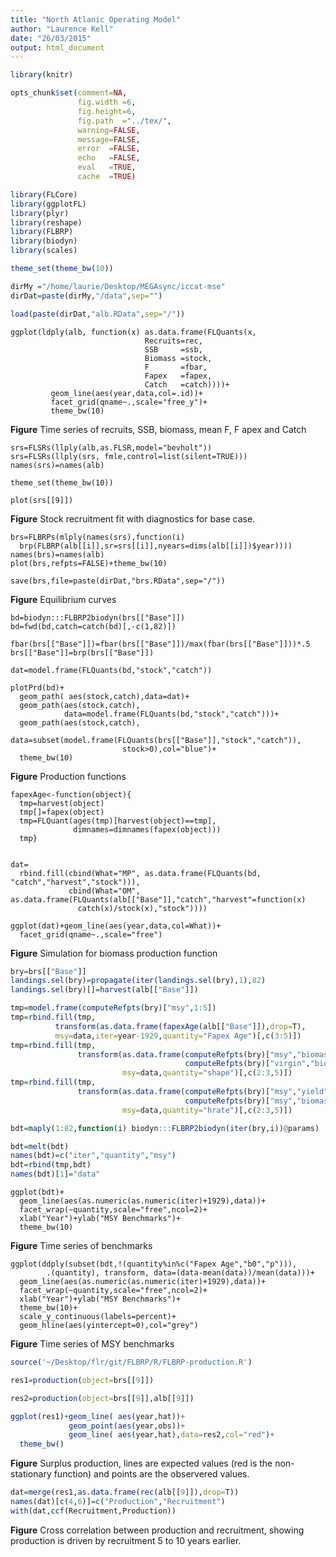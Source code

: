 ```yaml
---
title: "North Atlanic Operating Model"
author: "Laurence Kell"
date: "26/03/2015"
output: html_document
---
```


```r
library(knitr)

opts_chunk$set(comment=NA, 
               fig.width =6, 
               fig.height=6,
               fig.path  ="../tex/",
               warning=FALSE, 
               message=FALSE, 
               error  =FALSE, 
               echo   =FALSE, 
               eval   =TRUE,
               cache  =TRUE)
```

```r
library(FLCore)
library(ggplotFL)
library(plyr)
library(reshape)
library(FLBRP)
library(biodyn)
library(scales)

theme_set(theme_bw(10))
```

```r
dirMy ="/home/laurie/Desktop/MEGAsync/iccat-mse"
dirDat=paste(dirMy,"/data",sep="")

load(paste(dirDat,"alb.RData",sep="/"))
```


```ralb-om
ggplot(ldply(alb, function(x) as.data.frame(FLQuants(x,
                              Recruits=rec,
                              SSB     =ssb,
                              Biomass =stock,
                              F       =fbar,
                              Fapex   =fapex,
                              Catch   =catch))))+
         geom_line(aes(year,data,col=.id))+
         facet_grid(qname~.,scale="free_y")+
         theme_bw(10)
```

**Figure** Time series of recruits, SSB, biomass, mean F, F apex and Catch

```ralb-om-sr
srs=FLSRs(llply(alb,as.FLSR,model="bevholt"))
srs=FLSRs(llply(srs, fmle,control=list(silent=TRUE)))
names(srs)=names(alb)

theme_set(theme_bw(10))

plot(srs[[9]])
```

**Figure**  Stock recruitment fit with diagnostics for base case.

```ralb-om-eql
brs=FLBRPs(mlply(names(srs),function(i) 
  brp(FLBRP(alb[[i]],sr=srs[[i]],nyears=dims(alb[[i]])$year))))
names(brs)=names(alb)
plot(brs,refpts=FALSE)+theme_bw(10)

save(brs,file=paste(dirDat,"brs.RData",sep="/"))
```

**Figure**  Equilibrium curves

```ralb-om-prd
bd=biodyn:::FLBRP2biodyn(brs[["Base"]])
bd=fwd(bd,catch=catch(bd)[,-c(1,82)])

fbar(brs[["Base"]])=fbar(brs[["Base"]])/max(fbar(brs[["Base"]]))*.5
brs[["Base"]]=brp(brs[["Base"]])

dat=model.frame(FLQuants(bd,"stock","catch"))

plotPrd(bd)+
  geom_path( aes(stock,catch),data=dat)+
  geom_path(aes(stock,catch),
            data=model.frame(FLQuants(bd,"stock","catch")))+
  geom_path(aes(stock,catch),
             data=subset(model.frame(FLQuants(brs[["Base"]],"stock","catch")),
                         stock>0),col="blue")+
  theme_bw(10)
```

**Figure** Production functions

```ralb-om-mp
fapexAge<-function(object){
  tmp=harvest(object)
  tmp[]=fapex(object)
  tmp=FLQuant(ages(tmp)[harvest(object)==tmp],
              dimnames=dimnames(fapex(object)))
  tmp}


dat=
  rbind.fill(cbind(What="MP", as.data.frame(FLQuants(bd,      "catch","harvest","stock"))),
             cbind(What="OM", as.data.frame(FLQuants(alb[["Base"]],"catch","harvest"=function(x)
               catch(x)/stock(x),"stock"))))

ggplot(dat)+geom_line(aes(year,data,col=What))+
  facet_grid(qname~.,scale="free")
```

**Figure** Simulation for biomass production function


```r
bry=brs[["Base"]]
landings.sel(bry)=propagate(iter(landings.sel(bry),1),82)
landings.sel(bry)[]=harvest(alb[["Base"]])

tmp=model.frame(computeRefpts(bry)["msy",1:5])
tmp=rbind.fill(tmp,
          transform(as.data.frame(fapexAge(alb[["Base"]]),drop=T),
          msy=data,iter=year-1929,quantity="Fapex Age")[,c(3:5)])
tmp=rbind.fill(tmp,
               transform(as.data.frame(computeRefpts(bry)["msy","biomass"]/
                                       computeRefpts(bry)["virgin","biomass"]),
                         msy=data,quantity="shape")[,c(2:3,5)])
tmp=rbind.fill(tmp,
               transform(as.data.frame(computeRefpts(bry)["msy","yield"]/
                                       computeRefpts(bry)["msy","biomass"]),
                         msy=data,quantity="hrate")[,c(2:3,5)])

bdt=maply(1:82,function(i) biodyn:::FLBRP2biodyn(iter(bry,i))@params)

bdt=melt(bdt)
names(bdt)=c("iter","quantity","msy")
bdt=rbind(tmp,bdt)
names(bdt)[1]="data"
```

```ralb-om-bench1
ggplot(bdt)+
  geom_line(aes(as.numeric(as.numeric(iter)+1929),data))+
  facet_wrap(~quantity,scale="free",ncol=2)+
  xlab("Year")+ylab("MSY Benchmarks")+
  theme_bw(10)
```

**Figure** Time series of benchmarks


```ralb-om-bench2
ggplot(ddply(subset(bdt,!(quantity%in%c("Fapex Age","b0","p"))),
        .(quantity), transform, data=(data-mean(data))/mean(data)))+
  geom_line(aes(as.numeric(as.numeric(iter)+1929),data))+
  facet_wrap(~quantity,scale="free",ncol=2)+
  xlab("Year")+ylab("MSY Benchmarks")+
  theme_bw(10)+
  scale_y_continuous(labels=percent)+
  geom_hline(aes(yintercept=0),col="grey")
```

**Figure** Time series of MSY benchmarks

```r
source('~/Desktop/flr/git/FLBRP/R/FLBRP-production.R')
```

```r
res1=production(object=brs[[9]])
```

```r
res2=production(object=brs[[9]],alb[[9]])
```

```r
ggplot(res1)+geom_line( aes(year,hat))+
             geom_point(aes(year,obs))+
             geom_line( aes(year,hat),data=res2,col="red")+
  theme_bw()   
```

**Figure** Surplus production, lines are expected values (red is the non-stationary function) and points are the observered values.

```r
dat=merge(res1,as.data.frame(rec(alb[[9]]),drop=T))
names(dat)[c(4,6)]=c("Production","Recruitment")
with(dat,ccf(Recruitment,Production))
```

**Figure** Cross correlation between production and recruitment, showing production is driven by recruitment 5 to 10 years earlier.